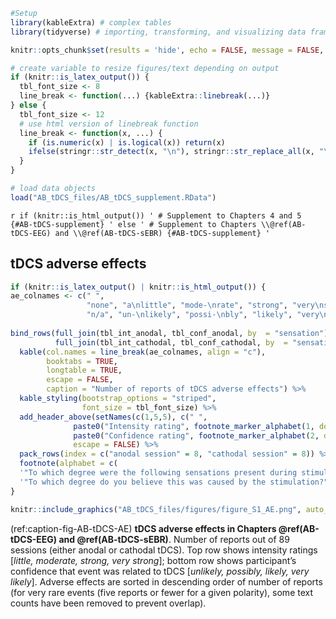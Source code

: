 ```r
#Setup
library(kableExtra) # complex tables
library(tidyverse) # importing, transforming, and visualizing data frames

knitr::opts_chunk$set(results = 'hide', echo = FALSE, message = FALSE, warning = FALSE)

# create variable to resize figures/text depending on output
if (knitr::is_latex_output()) {
  tbl_font_size <- 8
  line_break <- function(...) {kableExtra::linebreak(...)}
} else {
  tbl_font_size <- 12
  # use html version of linebreak function
  line_break <- function(x, ...) {
    if (is.numeric(x) | is.logical(x)) return(x)
    ifelse(stringr::str_detect(x, "\n"), stringr::str_replace_all(x, "\n", "<br />"), x)
  }
}

# load data objects
load("AB_tDCS_files/AB_tDCS_supplement.RData")
```

`r if (knitr::is_html_output()) '
# Supplement to Chapters 4 and 5 {#AB-tDCS-supplement}
' else '
# Supplement to Chapters \\@ref(AB-tDCS-EEG) and \\@ref(AB-tDCS-sEBR) {#AB-tDCS-supplement}
'`

## tDCS adverse effects

```{=latex}
\begingroup
\renewcommand*{\arraystretch}{1.25}
\setlength{\LTleft}{-20cm plus -1fill}
\setlength{\LTright}{\LTleft}
```

```r
if (knitr::is_latex_output() | knitr::is_html_output()) {
ae_colnames <- c(" ",
                 "none", "a\nlittle", "mode-\nrate", "strong", "very\nstrong",
                 "n/a", "un-\nlikely", "possi-\nbly", "likely", "very\nlikely")
                 
bind_rows(full_join(tbl_int_anodal, tbl_conf_anodal, by  = "sensation"),
          full_join(tbl_int_cathodal, tbl_conf_cathodal, by  = "sensation")) %>%
  kable(col.names = line_break(ae_colnames, align = "c"), 
        booktabs = TRUE,
        longtable = TRUE,
        escape = FALSE,
        caption = "Number of reports of tDCS adverse effects") %>%
  kable_styling(bootstrap_options = "striped",
                font_size = tbl_font_size) %>%
  add_header_above(setNames(c(1,5,5), c(" ",
              paste0("Intensity rating", footnote_marker_alphabet(1, double_escape = TRUE)),
              paste0("Confidence rating", footnote_marker_alphabet(2, double_escape = TRUE)))),
              escape = FALSE) %>%
  pack_rows(index = c("anodal session" = 8, "cathodal session" = 8)) %>%
  footnote(alphabet = c(
  '"To which degree were the following sensations present during stimulation?"', 
  '"To which degree do you believe this was caused by the stimulation?"'))
}
```

\endgroup

\newpage
\pagestyle{empty}
\changetext{}{}{-25mm}{}{}
\blandscape

```r
knitr::include_graphics("AB_tDCS_files/figures/figure_S1_AE.png", auto_pdf = TRUE)
```

(ref:caption-fig-AB-tDCS-AE) __tDCS adverse effects in Chapters \@ref(AB-tDCS-EEG) and \@ref(AB-tDCS-sEBR)__. Number of reports out of 89 sessions (either anodal or cathodal tDCS). Top row shows intensity ratings [_little, moderate, strong, very strong_]; bottom row shows participant's confidence that event was related to tDCS [_unlikely, possibly, likely, very likely_]. Adverse effects are sorted in descending order of number of reports (for very rare events (five reports or fewer for a given polarity), some text counts have been removed to prevent overlap).

\newpage
\elandscape
\changetext{}{}{+25mm}{}{}
\pagestyle{\defstyle}